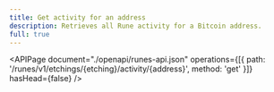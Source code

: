 ```yaml
---
title: Get activity for an address
description: Retrieves all Rune activity for a Bitcoin address.
full: true
---
```


<APIPage
  document="./openapi/runes-api.json"
  operations={[{ path: '/runes/v1/etchings/{etching}/activity/{address}', method: 'get' }]}
  hasHead={false}
/>